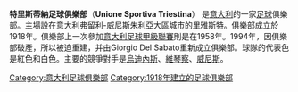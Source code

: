 {{Unreferenced|time=2020-06-15T23:32:52+00:00}}
{{noteTA|G1=足球|G2=意甲}}
{{Football club infobox
| clubname  = 泰利斯天拿
| image     =  [[File:US_Triestina_Logo.png|200px]]
| fullname  = 特里斯蒂納足球俱樂部<br /> Unione Sportiva Triestina<br />Calcio SpA
| nickname  = ''Unione'' <br /> ''Alabardati'' <br /> ''Giuliani''
| founded   = 1918年
| ground    = Stadio Nereo Rocco
| city      = [[意大利|意大利]]，[[的里雅斯特|的里雅斯特]]
| capacity  = 32,454 人
| chairman  = Stefano Fantinel
| manager   = Rolando Maran
| league    = [[意大利足球丙級聯賽|意大利足球丙級聯賽]]
| season    = 2021–22
| position  = 意丙A組，第 7 位
| pattern_la1= | pattern_b1= | pattern_ra1=
| leftarm1=FF0000 | body1=FF0000 | rightarm1=FF0000 | shorts1=FFFFFF | socks1=FF0000
| pattern_la2= | pattern_b2= _horizontalonwhite | pattern_ra2=
| leftarm2=FFFFFF | body2=FF0000 | rightarm2=FFFFFF | shorts2=FF0000 | socks2=FFFFFF
}}

'''特里斯蒂納足球俱樂部'''（''' Unione Sportiva Triestina '''） 是[[意大利|意大利]]的一家[[足球|足球]]俱樂部。主場設在意大利[[弗留利-威尼斯朱利亞|弗留利-威尼斯朱利亞]]大區城市[[的里雅斯特|的里雅斯特]]。俱樂部成立於1918年。俱樂部上一次參加[[意大利足球甲級聯賽|意大利足球甲級聯賽]]則是在1958年。1994年，因俱樂部破產，所以被迫重建，并由Giorgio Del Sabato重新成立俱樂部。球隊的代表色是紅色和白色。主要的競爭對手是[[烏迪內斯足球俱樂部|烏迪內斯]]、[[維琴察足球俱樂部|維琴察]]、[[威尼斯足球俱樂部|威尼斯]]。

{{意甲}}

{{DEFAULTSORT:Triestina}}

[[Category:意大利足球俱樂部|Category:意大利足球俱樂部]]
[[Category:1918年建立的足球俱樂部|Category:1918年建立的足球俱樂部]]